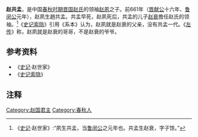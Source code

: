 {{Infobox 先秦人物
|名称=趙共孟
|图像=
|图说=
|别称=
|姓=
|氏=
|名=共孟
|字=
|别名=
|别字=
|谥号=
|时代=春秋
|国家=晋国
|身份=赵氏宗主
|出生日期=
|逝世日期=
|在位年代=
|父=[[赵夙|赵夙]]
|母=
|正妻=
|妾=
|夫=
|子女=[[赵衰|赵衰]]
|太子=
|都城=
|居所=
|墓葬=
}}
'''赵共孟'''，是中国[[春秋时期|春秋时期]][[晋国|晋国]][[赵国|赵氏]]的领袖[[赵夙|赵夙]]之子。前661年（[[晋献公|晋献公]]十六年、[[鲁闵公|鲁闵公]]元年），赵夙生趙共孟。共孟早死，赵夙死后，共孟的儿子[[赵衰|赵衰]]擔任赵氏的领袖。<ref>《[[史记|史记]]·赵世家》:“夙生共孟，当[[鲁闵公|鲁闵公]]之元年也。共孟生赵衰，字子馀。”</ref>《[[史记索隐|史记索隐]]》引用《系本》认为，赵夙就是赵衰的父亲，没有共孟一代。《[[左传|左传]]》称，赵夙就是赵衰的哥哥，不是赵衰的爷爷。
{{赵国君主}}
{{start box}}
{{s-before|[[赵夙|赵夙]]}}
{{s-title|[[赵国|赵国]]的祖先|}}
{{s-after|[[趙衰|趙衰]]}}
{{end box}}

==参考资料==
*《[[史记|史记]]·赵世家》
*《[[史记索隐|史记索隐]]》

==注释==
{{Reflist|2}}

[[Category:赵国君主|Category:赵国君主]]
[[Category:春秋人|Category:春秋人]]